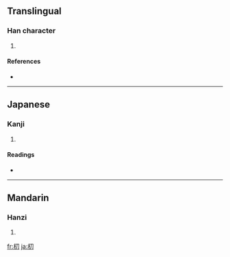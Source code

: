 ==Translingual==

===Han character===
{{Han char|rn=75|rad=木|as=02|sn=6|four=|canj=木尸竹 (DSH)}}

# {{defn|Han|sort=木02}}

====References====
* {{Han ref|kx=0510.090|dkj=14432|dj=0894.070|hdz=21156.050|uh=6737|ud=26423}}

----

==Japanese==

===Kanji===
{{ja-kanji|grade=|rs=木02}}

# {{defn|Japanese|sort=木02}}

====Readings====
* {{ja-readings|on=[[とう]] (tō), [[ぼく]] (boku), [[もく]] (moku)|kun=}}

----

==Mandarin==

===Hanzi===
{{cmn-hanzi|pin=[[dāo]] ([[dao1]])|wg=tao<sup>1</sup>}}

# {{defn|Mandarin|sort=木02}}

[[fr:朷]]
[[ja:朷]]